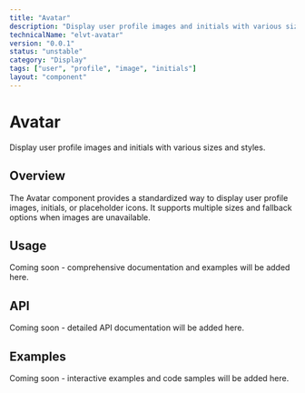 ```yaml
---
title: "Avatar"
description: "Display user profile images and initials with various sizes and styles."
technicalName: "elvt-avatar"
version: "0.0.1"
status: "unstable"
category: "Display"
tags: ["user", "profile", "image", "initials"]
layout: "component"
---
```


# Avatar

Display user profile images and initials with various sizes and styles.

<ComponentVersionBadge technicalName="elvt-avatar" />

## Overview

The Avatar component provides a standardized way to display user profile images, initials, or placeholder icons. It supports multiple sizes and fallback options when images are unavailable.

## Usage

Coming soon - comprehensive documentation and examples will be added here.

## API

Coming soon - detailed API documentation will be added here.

## Examples

Coming soon - interactive examples and code samples will be added here.